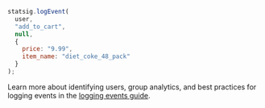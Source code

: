 ```jsx
statsig.logEvent(
  user,
  "add_to_cart",
  null,
  {
    price: "9.99",
    item_name: "diet_coke_48_pack"
  }
);
```

Learn more about identifying users, group analytics, and best practices for logging events in the [logging events guide](/guides/logging-events).

